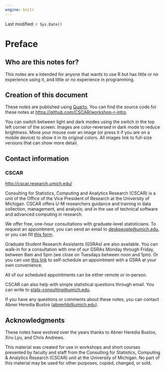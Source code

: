 ```yaml
---
engine: knitr
---
```


Last modified: `r Sys.Date()`

# Preface {.unnumbered}

## Who are this notes for? {.unnumbered}

This notes are a intended for anyone that wants to use R but has little or no 
experience using it, and little or no experience in programming.

## Creation of this document {.unnumbered}

These notes are published using [Quarto](https://quarto.org). You can find the source code for these notes at <https://github.com/CSCAR/workshop-r-intro>.

You can switch between light and dark modes using the switch in the top left 
corner of the screen. Images are color-reversed in dark mode to reduce 
brightness. Move your mouse over an image (or press it if you are on a
mobile device) to show it in its original colors. All images link to full-size versions that can show more detail.

## Contact information {.unnumbered}

### CSCAR {.unnumbered}

<http://cscar.research.umich.edu/>

Consulting for Statistics, Computing and Analytics Research (CSCAR) is a unit of
the Office of the Vice President of Research at the University of Michigan.
CSCAR offers U-M researchers guidance and training in data collection, 
management, and analysis; and in the use of technical software and advanced 
computing in research.

We offer free, one-hour consultations with graduate-level statisticians. To 
request an appointment, you can send an email to
<deskpeople@umich.edu>, or you can fill [this form](https://docs.google.com/forms/d/e/1FAIpQLSei-twcjFkoobUrVwSQTmSxdKKEc1Ub8w5LHmeIZUmTV1wmIg/viewform?pli=1).

Graduate Student Research Assistants (GSRAs) are also available. You can walk-in 
for a consultation with one of our GSRAs Monday through Friday, between 9am and
5pm (we close on Tuesdays between noon and 1pm). Or you can use 
[this link](https://calendar.google.com/calendar/u/0/selfsched?sstoken=UUMyTFpCR1RXbmhYfGRlZmF1bHR8ZWNjNGJlMWZlYTA4ZWE5NzYzNmNkNzgyZjUyZDYxNDg) to 
self-schedule an appointment with a GSRA at your own convenience.

All of our scheduled appointments can be either remote or in-person.

CSCAR can also help with simple statistical questions through email. You can
write to <stats-consulting@umich.edu>.

If you have any questions or comments about these notes, you can contact Abner Heredia Bustos (<abnerhb@umich.edu>).


## Acknowledgments {.unnumbered}

These notes have evolved over the years thanks to Abner Heredia Bustos, Xiru Lyu,
and Chris Andrews.

This material was created for use in workshops and short courses presented by
faculty and staff from the Consulting for Statistics, Computing & Analytics
Research (CSCAR) unit at the University of Michigan. No part of this material 
may be used for other purposes, copied, changed, or sold.
